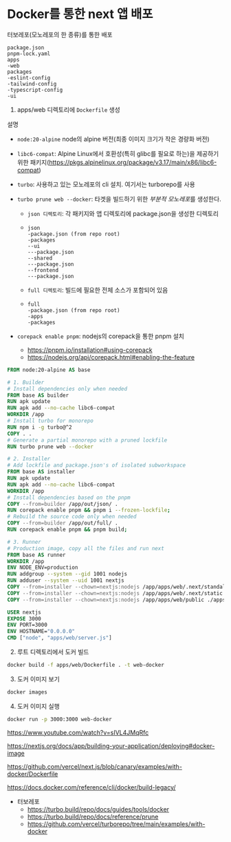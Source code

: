 # Docker를 통한 next 앱 배포

터보레포(모노레포의 한 종류)를 통한 배포

```
package.json
pnpm-lock.yaml
apps
-web
packages
-eslint-config
-tailwind-config
-typescript-config
-ui
```


1. apps/web 디렉토리에 `Dockerfile` 생성

설명

- `node:20-alpine` node의 alpine 버전(최종 이미지 크기가 작은 경량화 버전)

- `libc6-compat`: Alpine Linux에서 호환성(특히 glibc를 필요로 하는)을 제공하기 위한 패키지(<https://pkgs.alpinelinux.org/package/v3.17/main/x86/libc6-compat>)

- `turbo`: 사용하고 있는 모노레포의 cli 설치. 여기서는 turborepo를 사용

- `turbo prune web --docker`: 타겟을 빌드하기 위한 *부분적 모노레포*를 생성한다.

  - `json 디렉토리`: 각 패키지와 앱 디렉토리에 package.json을 생성한 디렉토리

  - ```
    json
    -package.json (from repo root)
    -packages
    --ui
    ---package.json
    --shared
    ---package.json
    --frontend
    ---package.json
    ```

  - `full 디렉토리`: 빌드에 필요한 전체 소스가 포함되어 있음

  - ```
    full
    -package.json (from repo root)
    -apps
    -packages
    ```

- `corepack enable pnpm`: nodejs의 corepack을 통한 pnpm 설치

  - <https://pnpm.io/installation#using-corepack>
  - <https://nodejs.org/api/corepack.html#enabling-the-feature>

```dockerfile
FROM node:20-alpine AS base

# 1. Builder
# Install dependencies only when needed
FROM base AS builder
RUN apk update
RUN apk add --no-cache libc6-compat
WORKDIR /app
# Install turbo for monorepo
RUN npm i -g turbo@^2
COPY . .
# Generate a partial monorepo with a pruned lockfile
RUN turbo prune web --docker

# 2. Installer
# Add lockfile and package.json's of isolated subworkspace
FROM base AS installer
RUN apk update
RUN apk add --no-cache libc6-compat
WORKDIR /app
# Install dependencies based on the pnpm
COPY --from=builder /app/out/json/ .
RUN corepack enable pnpm && pnpm i --frozen-lockfile;
# Rebuild the source code only when needed
COPY --from=builder /app/out/full/ .
RUN corepack enable pnpm && pnpm build;

# 3. Runner
# Production image, copy all the files and run next
FROM base AS runner
WORKDIR /app
ENV NODE_ENV=production
RUN addgroup --system --gid 1001 nodejs
RUN adduser --system --uid 1001 nextjs
COPY --from=installer --chown=nextjs:nodejs /app/apps/web/.next/standalone ./
COPY --from=installer --chown=nextjs:nodejs /app/apps/web/.next/static ./apps/web/.next/static
COPY --from=installer --chown=nextjs:nodejs /app/apps/web/public ./apps/web/public

USER nextjs
EXPOSE 3000
ENV PORT=3000
ENV HOSTNAME="0.0.0.0"
CMD ["node", "apps/web/server.js"]
```


2. 루트 디렉토리에서 도커 빌드

```bash
docker build -f apps/web/Dockerfile . -t web-docker
```

3. 도커 이미지 보기

```bash
docker images
```

4. 도커 이미지 실행

```bash
docker run -p 3000:3000 web-docker
```

<https://www.youtube.com/watch?v=sIVL4JMqRfc>

<https://nextjs.org/docs/app/building-your-application/deploying#docker-image>

<https://github.com/vercel/next.js/blob/canary/examples/with-docker/Dockerfile>

<https://docs.docker.com/reference/cli/docker/build-legacy/>

- 터보레포
  - <https://turbo.build/repo/docs/guides/tools/docker>
  - <https://turbo.build/repo/docs/reference/prune>
  - <https://github.com/vercel/turborepo/tree/main/examples/with-docker>

